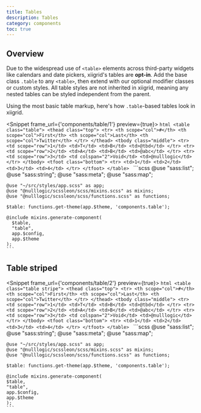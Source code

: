 ```yaml
---
title: Tables
description: Tables
category: components
toc: true
---
```


## Overview

Due to the widespread use of `<table>` elements across third-party widgets like calendars and date pickers, xiigrid's tables are **opt-in**. Add the base class `.table` to any `<table>`, then extend with our optional modifier classes or custom styles. All table styles are not inherited in xiigrid, meaning any nested tables can be styled independent from the parent.

Using the most basic table markup, here's how `.table`-based tables look in xiigrid.

<Snippet frame_url={'components/table/1'} preview={true}>
  <Fragment slot="html">
    ```html
    <table class="table">
      <thead class="top">
      <tr>
        <th scope="col">#</th>
        <th scope="col">First</th>
        <th scope="col">Last</th>
        <th scope="col">Twitter</th>
      </tr>
      </thead>
      <tbody class="middle">
      <tr>
        <td scope="row">1</td>
        <td>T</td>
        <td>B</td>
        <td>@tbd</td>
      </tr>
      <tr>
        <td scope="row">2</td>
        <td>A</td>
        <td>B</td>
        <td>@abc</td>
      </tr>
      <tr>
        <td scope="row">3</td>
        <td colspan="2">Void</td>
        <td>@nulllogic</td>
      </tr>
      </tbody>
      <tfoot class="bottom">
      <tr>
        <td>1</td>
        <td>2</td>
        <td>3</td>
        <td>4</td>
      </tr>
      </tfoot>
    </table>
    ```
  </Fragment>
  <Fragment slot="scss">
    ```scss
    @use "sass:list";
    @use "sass:string";
    @use "sass:meta";
    @use "sass:map";

    @use "~/src/styles/app.scss" as app;
    @use "@nulllogic/scssleon/scss/mixins.scss" as mixins;
    @use "@nulllogic/scssleon/scss/functions.scss" as functions;

    $table: functions.get-theme(app.$theme, 'components.table');

    @include mixins.generate-component(
      $table,
      "table",
      app.$config,
      app.$theme
    );
    ```
  </Fragment>
</Snippet>

## Table striped

<Snippet frame_url={'components/table/2'} preview={true}>
  <Fragment slot="html">
    ```html
    <table class="table stripe">
      <thead class="top">
      <tr>
        <th scope="col">#</th>
        <th scope="col">First</th>
        <th scope="col">Last</th>
        <th scope="col">Twitter</th>
      </tr>
      </thead>
      <tbody class="middle">
      <tr>
        <td scope="row">1</td>
        <td>T</td>
        <td>B</td>
        <td>@tbd</td>
      </tr>
      <tr>
        <td scope="row">2</td>
        <td>A</td>
        <td>B</td>
        <td>@abc</td>
      </tr>
      <tr>
        <td scope="row">3</td>
        <td colspan="2">Void</td>
        <td>@nulllogic</td>
      </tr>
      </tbody>
      <tfoot class="bottom">
      <tr>
        <td>1</td>
        <td>2</td>
        <td>3</td>
        <td>4</td>
      </tr>
      </tfoot>
    </table>
    ```
  </Fragment>
  <Fragment slot="scss">
    ```scss
    @use "sass:list";
    @use "sass:string";
    @use "sass:meta";
    @use "sass:map";

    @use "~/src/styles/app.scss" as app;
    @use "@nulllogic/scssleon/scss/mixins.scss" as mixins;
    @use "@nulllogic/scssleon/scss/functions.scss" as functions;

    $table: functions.get-theme(app.$theme, 'components.table');

    @include mixins.generate-component(
    $table,
    "table",
    app.$config,
    app.$theme
    );
    ```
  </Fragment>
</Snippet>
